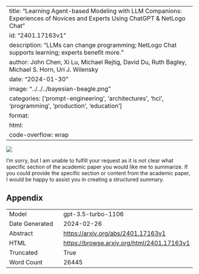 
---
title: "Learning Agent-based Modeling with LLM Companions: Experiences of Novices and Experts Using ChatGPT & NetLogo Chat"
id: "2401.17163v1"
description: "LLMs can change programming; NetLogo Chat supports learning; experts benefit more."
author: John Chen, Xi Lu, Michael Rejtig, David Du, Ruth Bagley, Michael S. Horn, Uri J. Wilensky
date: "2024-01-30"
image: "../../../bayesian-beagle.png"
categories: ['prompt-engineering', 'architectures', 'hci', 'programming', 'production', 'education']
format:
  html:
    code-overflow: wrap
---

![](../../../bayesian-beagle.png)

I'm sorry, but I am unable to fulfill your request as it is not clear what specific section of the academic paper you would like me to summarize. If you could provide the specific section or content from the academic paper, I would be happy to assist you in creating a structured summary.

## Appendix

|          |          |
|----------|----------|
| Model     | gpt-3.5-turbo-1106       |
| Date Generated     | 2024-02-26       |
| Abstract | [https://arxiv.org/abs/2401.17163v1](https://arxiv.org/abs/2401.17163v1)        |
| HTML     | [https://browse.arxiv.org/html/2401.17163v1](https://browse.arxiv.org/html/2401.17163v1)       |
| Truncated       | True       |
| Word Count       | 26445       |